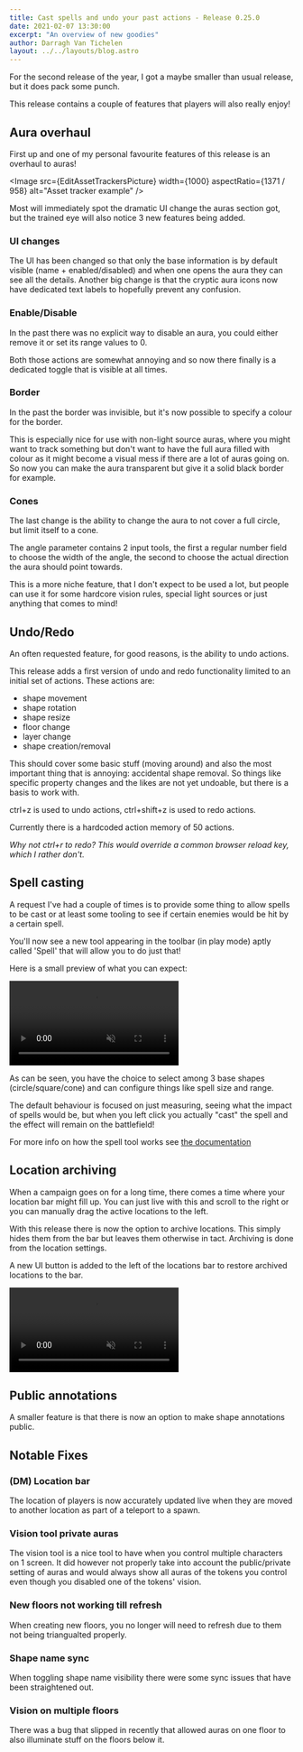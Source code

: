 ```yaml
---
title: Cast spells and undo your past actions - Release 0.25.0
date: 2021-02-07 13:30:00
excerpt: "An overview of new goodies"
author: Darragh Van Tichelen
layout: ../../layouts/blog.astro
---
```




For the second release of the year, I got a maybe smaller than usual release, but it does pack some punch.

This release contains a couple of features that players will also really enjoy!

## Aura overhaul

First up and one of my personal favourite features of this release is an overhaul to auras!

<Image src={EditAssetTrackersPicture} width={1000} aspectRatio={1371 / 958} alt="Asset tracker example" />

Most will immediately spot the dramatic UI change the auras section got, but the trained eye will also notice 3 new features being added.

### UI changes

The UI has been changed so that only the base information is by default visible (name + enabled/disabled) and when one opens the aura they can see all the details.
Another big change is that the cryptic aura icons now have dedicated text labels to hopefully prevent any confusion.

### Enable/Disable

In the past there was no explicit way to disable an aura, you could either remove it or set its range values to 0.

Both those actions are somewhat annoying and so now there finally is a dedicated toggle that is visible at all times.

### Border

In the past the border was invisible, but it's now possible to specify a colour for the border.

This is especially nice for use with non-light source auras, where you might want to track something but don't want to have the full aura filled with colour as it might become a visual mess if there are a lot of auras going on. So now you can make the aura transparent but give it a solid black border for example.

### Cones

The last change is the ability to change the aura to not cover a full circle, but limit itself to a cone.

The angle parameter contains 2 input tools, the first a regular number field to choose the width of the angle,
the second to choose the actual direction the aura should point towards.

This is a more niche feature, that I don't expect to be used a lot, but people can use it for some hardcore vision rules, special light sources or just anything that comes to mind!

## Undo/Redo

An often requested feature, for good reasons, is the ability to undo actions.

This release adds a first version of undo and redo functionality limited to an initial set of actions.
These actions are:

- shape movement
- shape rotation
- shape resize
- floor change
- layer change
- shape creation/removal

This should cover some basic stuff (moving around) and also the most important thing that is annoying: accidental shape removal.
So things like specific property changes and the likes are not yet undoable, but there is a basis to work with.

ctrl+z is used to undo actions, ctrl+shift+z is used to redo actions.

Currently there is a hardcoded action memory of 50 actions.

_Why not ctrl+r to redo? This would override a common browser reload key, which I rather don't._

## Spell casting

A request I've had a couple of times is to provide some thing to allow spells to be cast or at least some tooling to see if certain enemies would be hit by a certain spell.

You'll now see a new tool appearing in the toolbar (in play mode) aptly called 'Spell' that will allow you to do just that!

Here is a small preview of what you can expect:

<video autoplay loop muted style="max-width: min(680px, 75vw);">
    <source src="/blog/release-0.25/spell.webm" type="video/webm" />
    <source src="/blog/release-0.25/spell.mp4" type="video/mp4" />
</video>

As can be seen, you have the choice to select among 3 base shapes (circle/square/cone) and can configure things like spell size and range.

The default behaviour is focused on just measuring, seeing what the impact of spells would be,
but when you left click you actually "cast" the spell and the effect will remain on the battlefield!

For more info on how the spell tool works see [the documentation](/docs/tools/spell/)

## Location archiving

When a campaign goes on for a long time, there comes a time where your location bar might fill up.
You can just live with this and scroll to the right or you can manually drag the active locations to the left.

With this release there is now the option to archive locations. This simply hides them from the bar but leaves them otherwise in tact.
Archiving is done from the location settings.

A new UI button is added to the left of the locations bar to restore archived locations to the bar.

<video autoplay loop muted style="max-width: min(680px, 75vw);">
    <source src="/blog/release-0.25/archive.webm" type="video/webm" />
    <source src="/blog/release-0.25/archive.mp4" type="video/mp4" />
</video>

## Public annotations

A smaller feature is that there is now an option to make shape annotations public.

## Notable Fixes

### (DM) Location bar

The location of players is now accurately updated live when they are moved to another location as part of a teleport to a spawn.

### Vision tool private auras

The vision tool is a nice tool to have when you control multiple characters on 1 screen.
It did however not properly take into account the public/private setting of auras and would always show all auras of the tokens you control even though you disabled one of the tokens' vision.

### New floors not working till refresh

When creating new floors, you no longer will need to refresh due to them not being triangualted properly.

### Shape name sync

When toggling shape name visibility there were some sync issues that have been straightened out.

### Vision on multiple floors

There was a bug that slipped in recently that allowed auras on one floor to also illuminate stuff on the floors below it.
